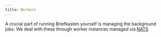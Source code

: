 ```yaml
---
title: Workers
---
```


A crucial part of running Briefkasten yourself is managing the background jobs. We deal with these through worker instances managed via [NATS](https://nats.io)
